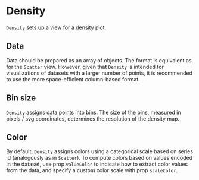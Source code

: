 
# Density

<Meta of={DensityStories} />

`Density` sets up a view for a density plot.

<ArgTypes of={DensityStories} />

## Data

Data should be prepared as an array of objects. The format is equivalent as for the `Scatter` view.
However, given that `Density` is intended for visualizations of datasets with a larger number of points,
it is recommended to use the more space-efficient column-based format.

## Bin size

`Density` assigns data points into bins.
The size of the bins, measured in pixels / svg coordinates, determines the resolution of the density map.

<Canvas of={DensityStories.LoRes} />
<Canvas of={DensityStories.HiRes} />

## Color

By default, `Density` assigns colors using a categorical scale based on series id (analogously as in `Scatter`).
To compute colors based on values encoded in the dataset,
use prop `valueColor` to indicate how to extract color values from the data,
and specify a custom color scale with prop `scaleColor`.

<Canvas of={DensityStories.Color} />

